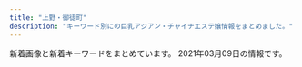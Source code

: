 ```yaml
---
title: "上野・御徒町"
description: "キーワード別にの巨乳アジアン・チャイナエステ嬢情報をまとめました。"
---
```


新着画像と新着キーワードをまとめています。
2021年03月09日の情報です。

<DmmAffiliateIns />
<KeywordTable
  shops={
    [
    {
        "url": "http://www.sh-riraku107.xyz/",
        "name": "AOI",
        "img_links": [
            "http://www.sh-riraku107.xyz/uploads/200915/1-20091515001J63.jpg",
            "http://www.sh-riraku107.xyz/uploads/201210/1-201210140639549.jpg",
            "http://www.sh-riraku107.xyz/uploads/201210/1-201210140I61V.jpg",
            "http://www.sh-riraku107.xyz/uploads/190726/1-1ZH61G224459.jpg",
            "http://www.sh-riraku107.xyz/uploads/190726/1-1ZH61G444a2.jpg",
            "http://www.sh-riraku107.xyz/uploads/190811/1-1ZQ1215612530.jpg",
            "http://www.sh-riraku107.xyz/uploads/191203/1-191203131R1257.jpg",
            "http://www.sh-riraku107.xyz/uploads/190726/1-1ZH61G359B9.jpg",
            "http://www.sh-riraku107.xyz/uploads/201210/1-201210140K4F7.jpg",
            "http://www.sh-riraku107.xyz/picture/head_2_4214_1545028158383139.jpg",
            "http://www.sh-riraku107.xyz/picture/head_1_4214_1545019611484252.jpg",
            "http://www.sh-riraku107.xyz/picture/head_3_4214_1545028158650128.jpg",
            "http://www.sh-riraku107.xyz/uploads/201210/1-201210140AV35.jpg",
            "http://www.sh-riraku107.xyz/uploads/191028/1-19102PQ142352.jpg",
            "http://www.sh-riraku107.xyz/uploads/201210/1-201210140H2S5.jpg",
            "http://www.sh-riraku107.xyz/uploads/190930/1-1Z9301H0432Z.jpg",
            "http://www.sh-riraku107.xyz/uploads/200915/1-20091515002JQ.jpg",
            "http://www.sh-riraku107.xyz/uploads/190726/1-1ZH61G3011R.jpg",
            "http://www.sh-riraku107.xyz/picture/link_1_4214_154523611765195.jpg"
        ],
        "keywords": {
            "D": 12,
            "85": 48,
            "C": 6,
            "86": 6
        },
        "station": "\u7530\u539f\u753a\u99c53\u756a\u51fa\u53e3"
    },
    {
        "keywords": {
            "C": 1
        },
        "img_links": [
            "http://spa-amore.info/uploads/rubyes/2017/02/img_info_05.png",
            "http://spa-amore.info/uploads/rubyes/2017/02/bnr_side_03.png",
            "http://spa-amore.info/uploads/rubyes/2017/02/subvisual_enquete.png",
            "http://spa-amore.info/uploads/rubyes/images/no-photo.jpg",
            "http://spa-amore.info/uploads/rubyes/2019/12/img_3761.jpg",
            "http://spa-amore.info/uploads/rubyes/2020/11/img_6654.jpg",
            "http://spa-amore.info/uploads/rubyes/2017/02/bnr_side_05.png",
            "http://spa-amore.info/uploads/rubyes/2017/02/subvisual_info.png",
            "http://spa-amore.info/uploads/rubyes/2017/02/btn_top_03.png",
            "http://spa-amore.info/uploads/rubyes/2020/01/img_5610-1919x2560.jpg",
            "http://spa-amore.info/uploads/rubyes/2017/02/treatment.png",
            "http://spa-amore.info/uploads/rubyes/2019/10/img_4995.jpg",
            "http://spa-amore.info/uploads/rubyes/2019/12/img_3765.jpg",
            "http://spa-amore.info/uploads/rubyes/2017/02/wifi.jpg",
            "http://spa-amore.info/uploads/rubyes/2020/11/img_6655.jpg",
            "http://spa-amore.info/uploads/rubyes/2018/06/img_6526de79a84e589afe69cac1.jpg",
            "http://spa-amore.info/\thttp:/spa-amore.info/uploads/rubyes/2019/03/ivent2.jpeg",
            "http://spa-amore.info/uploads/rubyes/2019/03/img_35011.jpg",
            "http://spa-amore.info/uploads/rubyes/2018/06/wechatimg111.jpeg",
            "http://spa-amore.info/uploads/rubyes/2020/03/lili.jpeg",
            "http://spa-amore.info/uploads/rubyes/2017/02/img_info_01.png",
            "http://spa-amore.info/uploads/rubyes/2018/06/tel.jpg",
            "http://spa-amore.info/uploads/rubyes/2017/02/btn_top_02.png",
            "http://spa-amore.info/uploads/rubyes/2017/02/subvisual_reserve.png",
            "http://spa-amore.info/uploads/rubyes/images/p01.png",
            "http://spa-amore.info/uploads/rubyes/2019/07/img_4390.jpg",
            "http://spa-amore.info/uploads/rubyes/2018/12/ad_7z8_720.png",
            "http://spa-amore.info/uploads/rubyes/2019/10/img_4997.jpg",
            "http://spa-amore.info/uploads/rubyes/2017/02/subvisual_qa.png",
            "http://spa-amore.info/uploads/rubyes/2019/04/img_3767.jpg",
            "http://spa-amore.info/uploads/rubyes/2020/05/img_4838.jpg",
            "http://spa-amore.info/uploads/rubyes/2017/02/bnr_side_credit.png",
            "http://spa-amore.info/uploads/rubyes/2017/02/img_info_03.png",
            "http://spa-amore.info/uploads/rubyes/2019/04/img_3768.jpg",
            "http://spa-amore.info/uploads/rubyes/2020/12/img_6829.jpg",
            "http://spa-amore.info/uploads/rubyes/2018/06/img_6517de79a84e589afe69cac1.jpg",
            "http://spa-amore.info/uploads/rubyes/2017/02/subvisual_magazine.png",
            "http://spa-amore.info/uploads/rubyes/2017/02/subvisual_contact.png",
            "http://spa-amore.info/uploads/rubyes/2018/11/img_2998.png",
            "http://spa-amore.info/uploads/rubyes/2017/02/img_info_06.png",
            "http://spa-amore.info/uploads/rubyes/2017/03/img_bnr_concept.png",
            "http://spa-amore.info/uploads/rubyes/2017/02/subvisual_link.png",
            "http://spa-amore.info/uploads/rubyes/2019/12/img_3766.jpg",
            "http://spa-amore.info/uploads/rubyes/2017/02/img_info_04.png",
            "http://spa-amore.info/uploads/rubyes/2018/06/img_6509de79a84e589afe69cac1.jpg",
            "http://spa-amore.info/uploads/rubyes/2019/12/img_3763.jpg",
            "http://spa-amore.info/uploads/rubyes/2017/02/subvisual_link-1000x144.png",
            "http://spa-amore.info/uploads/rubyes/2018/06/bnr_side_041.png",
            "http://spa-amore.info/uploads/rubyes/2017/02/bnr_side_02.png",
            "http://spa-amore.info/uploads/rubyes/images/subvisual_staff.png",
            "http://spa-amore.info/uploads/rubyes/2019/03/img_35012.jpg",
            "http://spa-amore.info/uploads/rubyes/2017/02/icon_flower.png",
            "http://spa-amore.info/uploads/rubyes/2018/06/img_6484de79a84e589afe69cac1.jpg",
            "http://spa-amore.info/uploads/rubyes/2019/10/img_5017.jpg",
            "http://spa-amore.info/uploads/rubyes/2018/12/ad-7z8-s.png",
            "http://spa-amore.info/uploads/rubyes/2017/02/img_info_02.png",
            "http://spa-amore.info/uploads/rubyes/images/icon_flower.png",
            "http://spa-amore.info/uploads/rubyes/2017/02/bnr_side_01.png",
            "http://spa-amore.info/uploads/rubyes/2017/02/btn_top_01.png"
        ],
        "url": "http://spa-amore.info/",
        "name": "\u30b9\u30d1 \u30a2\u30e2\u30fc\u30ec",
        "station": "JR\u5fa1\u5f92\u753a\u99c5\u5317\u53e3"
    },
    {
        "station": "JR\u4e0a\u91ce\u99c5\u6d45\u8349\u53e3",
        "url": "http://ueno-miyabi.work/",
        "img_links": [
            "http://ueno-miyabi.work/sp/staff/nana.jpg",
            "http://ueno-miyabi.work/sp/images/5.png",
            "http://ueno-miyabi.work/sp/images/sys.png",
            "http://ueno-miyabi.work/images/interior_t.jpg",
            "http://ueno-miyabi.work/sp/staff/haru.jpg",
            "http://ueno-miyabi.work/images/2.jpg",
            "http://ueno-miyabi.work/images/newsb.png",
            "http://ueno-miyabi.work/img/jun1.jpg",
            "http://ueno-miyabi.work/sp/img/haru2.jpg",
            "http://ueno-miyabi.work/images/ta.jpg",
            "http://ueno-miyabi.work/sp/images/staff_t.jpg",
            "http://ueno-miyabi.work/images/tg_t.jpg",
            "http://ueno-miyabi.work/sp/images/ac1.jpg",
            "http://ueno-miyabi.work/images/news_t.jpg",
            "http://ueno-miyabi.work/sp/images/news.jpg",
            "http://ueno-miyabi.work/sp/images/3.png",
            "http://ueno-miyabi.work/staff/jun.jpg",
            "http://ueno-miyabi.work/staff/ai.jpg",
            "http://ueno-miyabi.work/sp/images/tel.jpg",
            "http://ueno-miyabi.work/sp/staff/ai.jpg",
            "http://ueno-miyabi.work/sp/staff/jun.jpg",
            "http://ueno-miyabi.work/sp/img/nana1.jpg",
            "http://ueno-miyabi.work/img/yuyu1.jpg",
            "http://ueno-miyabi.work/images/concept.png",
            "http://ueno-miyabi.work/img/ai1.jpg",
            "http://ueno-miyabi.work/images/sys.png",
            "http://ueno-miyabi.work/sp/images/ta.jpg",
            "http://ueno-miyabi.work/sp/img/jun2.jpg",
            "http://ueno-miyabi.work/sp/images/rec2.jpg",
            "http://ueno-miyabi.work/images/b2.jpg",
            "http://ueno-miyabi.work/sp/images/head.jpg",
            "http://ueno-miyabi.work/sp/img/haru1.jpg",
            "http://ueno-miyabi.work/images/b1.jpg",
            "http://ueno-miyabi.work/images/5.jpg",
            "http://ueno-miyabi.work/sp/images/interior_t.jpg",
            "http://ueno-miyabi.work/sp/images/2.png",
            "http://ueno-miyabi.work/img/nana1.jpg",
            "http://ueno-miyabi.work/sp/staff/yuyu.jpg",
            "http://ueno-miyabi.work/images/rec1.png",
            "http://ueno-miyabi.work/staff/yuyu.jpg",
            "http://ueno-miyabi.work/sp/img/yuyu2.jpg",
            "http://ueno-miyabi.work/sp/images/int1.jpg",
            "http://ueno-miyabi.work/images/int2.jpg",
            "http://ueno-miyabi.work/images/tr.jpg",
            "http://ueno-miyabi.work/images/head.jpg",
            "http://ueno-miyabi.work/images/rec2.jpg",
            "http://ueno-miyabi.work/sp/images/rec1.png",
            "http://ueno-miyabi.work/sp/images/int2.jpg",
            "http://ueno-miyabi.work/images/staff_t.jpg",
            "http://ueno-miyabi.work/sp/img/jun1.jpg",
            "http://ueno-miyabi.work/staff/haru.jpg",
            "http://ueno-miyabi.work/images/4.jpg",
            "http://ueno-miyabi.work/img/jun2.jpg",
            "http://ueno-miyabi.work/sp/menu/staff.jpg",
            "http://ueno-miyabi.work/img/haru1.jpg",
            "http://ueno-miyabi.work/images/int1.jpg",
            "http://ueno-miyabi.work/images/1.jpg",
            "http://ueno-miyabi.work/images/rem.jpg",
            "http://ueno-miyabi.work/sp/img/yuyu1.jpg",
            "http://ueno-miyabi.work/img/haru2.jpg",
            "http://ueno-miyabi.work/sp/images/4.png",
            "http://ueno-miyabi.work/sp/images/newsb.png",
            "http://ueno-miyabi.work/sp/images/footer.jpg",
            "http://ueno-miyabi.work/sp/images/ts.jpg",
            "http://ueno-miyabi.work/sp/menu/top.jpg",
            "http://ueno-miyabi.work/staff/nana.jpg",
            "http://ueno-miyabi.work/img/yuyu2.jpg",
            "http://ueno-miyabi.work/images/sm.jpg",
            "http://ueno-miyabi.work/sp/img/ai1.jpg",
            "http://ueno-miyabi.work/sp/images/topgirl.jpg",
            "http://ueno-miyabi.work/sp/images/1.png",
            "http://ueno-miyabi.work/images/3.jpg"
        ],
        "keywords": {},
        "name": "\u6975\u4e0a\u30e1\u30f3\u30ba\u30a8\u30b9\u30c6-\u96c5-"
    },
    {
        "url": "http://estelaspa.com/",
        "station": "JR\u5fa1\u5f92\u753a\u99c5\u5317\u53e3",
        "name": "Estela SPA\uff5e\u30a8\u30b9\u30c6\u30e9\u30b9\u30d1",
        "keywords": {
            "C": 7
        },
        "img_links": [
            "http://estelaspa.com/img/system/etc.jpg",
            "http://estelaspa.com/img/photo_button.png",
            "http://estelaspa.com/img/system/card.jpg",
            "http://estelaspa.com/img/system/4.jpg",
            "http://estelaspa.com/img/room/1.png",
            "http://img.es-navi.com/img/link/banners/s/000002.png",
            "http://estelaspa.com/img/google_button.png",
            "http://estelaspa.com/img/access/key.jpg",
            "http://estelaspa.com/img/rmenu/staff_off.png",
            "http://estelaspa.com/uploaded/girlinfo/12/G1_12_2.jpg",
            "http://estelaspa.com/uploaded/girlinfo/16/G2_16_3.jpg",
            "http://estelaspa.com/uploaded/news/201201035405.jpg",
            "http://estelaspa.com/img/corona.png",
            "http://estelaspa.com/img/rmenu/call_off.png",
            "http://estelaspa.com/img/system/3.jpg",
            "http://estelaspa.com/uploaded/girlinfo/13/G1_13_2.jpg",
            "http://estelaspa.com/img/system/2.jpg",
            "http://estelaspa.com/img/fmenu/call_off.png",
            "http://estelaspa.com/uploaded/girlinfo/9/G2_9_3.jpg",
            "http://estelaspa.com/uploaded/girlinfo/14/G1_14_2.jpg",
            "http://estelaspa.com/img/rmenu/top_off.png"
        ]
    },
    {
        "name": "\u30a8\u30f3\u30b8\u30a7\u30eb",
        "keywords": {
            "80": 1,
            "82": 1,
            "85": 1,
            "96": 1
        },
        "station": "JR\u5fa1\u5f92\u753a\u99c5\u5357\u53e3",
        "url": "http://miel.site",
        "img_links": [
            "http://miel.site/_src/29005339/img20170112114741767461.png",
            "http://miel.site/_src/46102613/e3d9317697b9310640e097934adfc99.jpg",
            "http://miel.site/_src/29005262/img20191121221515045946.png",
            "http://miel.site/_src/29005355/wechatimg47.jpg",
            "http://miel.site/_src/36873111/_igp4288.jpg",
            "http://miel.site/_src/29310698/_dsf6119.jpg",
            "http://miel.site/_src/29005260/news.png",
            "http://miel.site/_src/29005244/tel.png",
            "http://miel.site/_src/29510474/_dsf6125.jpg",
            "http://miel.site/_src/38481445/wechatimg177.jpg",
            "http://miel.site/_src/40140461/cam2.png",
            "http://miel.site/_src/32851154/10.pic.jpg",
            "http://miel.site/_src/34912876/afb69b6314ccce2e8e5cad415547196_20191220104044273.jpg",
            "http://miel.site/_src/29005361/wechatimg47.jpg",
            "http://miel.site/_src/29005344/_dsf6125.jpg",
            "http://miel.site/_src/33382135/smartselect_20190619-130437_wechat.jpg",
            "http://miel.site/_src/29339021/_msk7930.jpg",
            "http://miel.site/_src/29005371/smartselect_20190619-130437_wechat.jpg",
            "http://miel.site/_src/29339297/img20190123185245900589.png",
            "http://miel.site/_src/29227656/_dsf6136.jpg",
            "http://miel.site/_src/29005343/_dsf6130.jpg",
            "http://miel.site/_src/29005265/mobile.png",
            "http://miel.site/_src/29005243/tel.png",
            "http://miel.site/_src/29005377/smartselect_20190619-130437_wechat.jpg",
            "http://miel.site/_src/29310699/_dsf6130.jpg",
            "http://miel.site/_src/29005342/cam2.png",
            "http://miel.site/_src/36891852/0bb834c5e1d56a0e10627c891433859.jpg",
            "http://miel.site/_src/29311236/_dsf6136.jpg",
            "http://miel.site/_src/29311234/_dsf6133.jpg",
            "http://miel.site/_src/36895484/52ab8d55af50aceb629a82f4d4e7387.jpg",
            "http://miel.site/_src/32618650/wechatimg47.jpg",
            "http://miel.site/_src/29311235/_dsf6135.jpg",
            "http://miel.site/_src/38472503/wechatimg213.jpg",
            "http://miel.site/_src/29312035/wechatimg43.jpg",
            "http://miel.site/_src/46102608/fbe435955084a9c8c2e02b3bb62d2ef.jpg",
            "http://miel.site/_src/36895479/0bb834c5e1d56a0e10627c891433859.jpg",
            "http://miel.site/_src/29312033/wechatimg44.jpg",
            "http://miel.site/_src/29005247/index_09.png",
            "http://miel.site/_src/29005319/sign.png",
            "http://miel.site/_src/46102607/fbe435955084a9c8c2e02b3bb62d2ef.jpg",
            "http://miel.site/_src/29005360/wechatimg47.jpg",
            "http://miel.site/_src/29005337/_dsf6119.jpg",
            "http://miel.site/_src/36895485/52ab8d55af50aceb629a82f4d4e7387.jpg",
            "http://miel.site/_src/29005376/smartselect_20190619-130437_wechat.jpg",
            "http://miel.site/_src/46102614/wechatimg176_20200107153650427.jpg",
            "http://miel.site/_src/34912875/afb69b6314ccce2e8e5cad415547196_20191220104044273.jpg",
            "http://miel.site/_src/34912881/afb69b6314ccce2e8e5cad415547196_20191220104044273.jpg",
            "http://miel.site/_src/38481438/wechatimg213.jpg"
        ]
    },
    {
        "keywords": {
            "90": 1,
            "85": 1,
            "99": 1,
            "98": 1
        },
        "url": "https://20oasis.com/",
        "img_links": [
            "https://20oasis.com/images/os21-5.jpg",
            "https://20oasis.com/images/a0.jpg",
            "https://20oasis.com/images/os21-6.jpg",
            "https://20oasis.com/images/1.jpg",
            "https://20oasis.com/images/index_07.png",
            "https://20oasis.com/images/4.jpg",
            "https://20oasis.com/images/index_03.png",
            "https://20oasis.com/images/index_05.png",
            "https://20oasis.com/images/index_02.png",
            "https://20oasis.com/images/os21-8.jpg",
            "https://20oasis.com/images/index_06.png",
            "https://20oasis.com/images/index_08.png",
            "https://20oasis.com/images/eso21-3.jpg",
            "https://20oasis.com/images/14.jpg",
            "https://20oasis.com/images/index_20.jpg",
            "https://20oasis.com/images/os21-7.jpg",
            "https://20oasis.com/images/index_09.png"
        ],
        "station": "JR\u4e0a\u91ce\u99c5\u5165\u8c37\u53e3",
        "name": "\u30aa\u30a2\u30b7\u30b9"
    },
    {
        "name": "\u862d\u82b1 \u30e9\u30f3\u30ab",
        "keywords": {
            "D": 1,
            "86": 2,
            "88": 2,
            "85": 1
        },
        "station": "\u7530\u539f\u753a\u99c51\u756a\u51fa\u53e3",
        "url": "http://verybeauty.info/",
        "img_links": [
            "http://verybeauty.info/js/sliderLine/slide_prev.png",
            "http://verybeauty.info/staffPhoto/s20201016143712.jpg",
            "http://verybeauty.info/images/store/01.jpg",
            "http://verybeauty.info/images/store/06.jpg",
            "http://verybeauty.info/images/mobile.jpg",
            "http://verybeauty.info/staffPhoto/s20200118192201.jpg",
            "http://verybeauty.info/staffPhoto/b20190404215411.jpg",
            "http://verybeauty.info/images/store/02.jpg",
            "http://verybeauty.info/images/returnBtn.png",
            "http://verybeauty.info/staffPhoto/s20170527134756.jpg",
            "http://verybeauty.info/staffPhoto/s20170527134149.jpg",
            "http://verybeauty.info/staffPhoto/s20200531164502.jpg",
            "http://verybeauty.info/staffPhoto/s20201016143638.jpg",
            "http://verybeauty.info/staffPhoto/s20190405101938.jpg",
            "http://verybeauty.info/staffPhoto/s20191018113136.jpg",
            "http://verybeauty.info/staffPhoto/s20190404215411.jpg",
            "http://verybeauty.info/staffPhoto/b20170527134756.jpg",
            "http://verybeauty.info/images/store/05.jpg",
            "http://verybeauty.info/staffPhoto/b20170527134149.jpg",
            "http://verybeauty.info/staffPhoto/b20191018113136.jpg",
            "http://verybeauty.info/js/sliderLine/slide_next.png",
            "http://verybeauty.info/staffPhoto/b20201016143638.jpg",
            "http://verybeauty.info/staffPhoto/s20200531164041.jpg",
            "http://verybeauty.info/staffPhoto/b20200531164041.jpg"
        ]
    },
    {
        "name": "CHLOE",
        "keywords": {},
        "station": "JR\u5fa1\u5f92\u753a\u99c5\u5357\u53e3",
        "url": "http://chloe.est-u.com/",
        "img_links": [
            "http://chloe.est-u.com/images/index_01.jpg",
            "http://chloe.est-u.com/images/3.jpg",
            "http://chloe.est-u.com/images/cc.jpg",
            "http://chloe.est-u.com/images/a1.jpg",
            "http://chloe.est-u.com/images/a2.jpg",
            "http://chloe.est-u.com/images/index_07.jpg",
            "http://chloe.est-u.com/images/index_14.jpg",
            "http://chloe.est-u.com/images/index_03.jpg",
            "http://chloe.est-u.com/images/s1.jpg",
            "http://chloe.est-u.com/images/index_02.jpg",
            "http://chloe.est-u.com/images/a3.jpg",
            "http://chloe.est-u.com/images/2.jpg"
        ]
    },
    {
        "img_links": [
            "http://www.rosa-es.info/staff/yumi1.jpg",
            "http://www.rosa-es.info/img/pic/int3.jpg",
            "http://www.rosa-es.info/staff/nana2.jpg",
            "http://www.rosa-es.info/img/pic/int4.jpg",
            "http://www.rosa-es.info/staff/rara2.jpg",
            "http://www.rosa-es.info/staff/yuki2.jpg",
            "http://www.rosa-es.info/staff/rara.jpg",
            "http://www.rosa-es.info/staff/yuri.jpg",
            "http://www.rosa-es.info/staff/koko1.jpg",
            "http://www.rosa-es.info/staff/rara1.jpg",
            "http://www.rosa-es.info/staff/nana1.jpg",
            "http://www.rosa-es.info/staff/yuri1.jpg",
            "http://www.rosa-es.info/img/pic/int2.jpg",
            "http://www.rosa-es.info/img/pic/slide_2.jpg",
            "http://www.rosa-es.info/staff/koko.jpg",
            "http://www.rosa-es.info/staff/yuri2.jpg",
            "http://www.rosa-es.info/staff/nana.jpg",
            "http://www.rosa-es.info/img/pic/slide_1.jpg",
            "http://www.rosa-es.info/staff/yumi.jpg",
            "http://www.rosa-es.info/staff/yumi2.jpg",
            "http://www.rosa-es.info/img/pic/int1.jpg",
            "http://www.rosa-es.info/staff/yuki1.jpg",
            "http://www.rosa-es.info/staff/koko2.jpg",
            "http://www.rosa-es.info/img/loader.png",
            "http://www.rosa-es.info/staff/yuki.jpg"
        ],
        "url": "http://www.rosa-es.info/",
        "keywords": {
            "85": 1,
            "E": 6,
            "88": 1,
            "87": 1,
            "86": 2,
            "C": 2,
            "89": 1,
            "D": 4
        },
        "station": "JR\u4e0a\u91ce\u99c5\u6d45\u8349\u53e3",
        "name": "\u6708\u591c"
    },
    {
        "img_links": [
            "https://cc-tokyo.xyz/images/mobile.jpg",
            "https://cc-tokyo.xyz/banner/88x31.jpg",
            "https://cc-tokyo.xyz/images/coverGirlText.png",
            "https://cc-tokyo.xyz/banner/468x60.jpg",
            "http://www.a-side.com/ad/koko/include/banner/koko_200x40.png",
            "https://cc-tokyo.xyz/therapist/yuri1.jpg",
            "https://cc-tokyo.xyz/images/barProfile.jpg",
            "https://cc-tokyo.xyz/therapist/mari1.jpg",
            "https://cc-tokyo.xyz/images/movie.jpg",
            "https://cc-tokyo.xyz/therapist/minami1.jpg",
            "https://cc-tokyo.xyz/therapist/momoka1.jpg",
            "https://cc-tokyo.xyz/therapist/saya1.jpg",
            "https://cc-tokyo.xyz/therapist/emi1.jpg",
            "https://cc-tokyo.xyz/images/barSystem.jpg",
            "https://cc-tokyo.xyz/therapist/comingSoon.jpg",
            "https://cc-tokyo.xyz/images/magazine.jpg",
            "https://cc-tokyo.xyz/images/barLink.jpg",
            "https://cc-tokyo.xyz/therapist/mai1.jpg",
            "https://cc-tokyo.xyz/therapist/yanyan1.jpg",
            "https://cc-tokyo.xyz/therapist/yui1.jpg",
            "https://cc-tokyo.xyz/images/concept.jpg",
            "https://cc-tokyo.xyz/images/indexMap.jpg",
            "https://cc-tokyo.xyz/images/barInfo.jpg",
            "https://cc-tokyo.xyz/therapist/moe1.jpg",
            "https://cc-tokyo.xyz/images/barTherapist.jpg",
            "https://cc-tokyo.xyz/therapist/yuyu1.jpg",
            "https://cc-tokyo.xyz/room/1.jpg",
            "https://cc-tokyo.xyz/images/barAccess.jpg",
            "https://cc-tokyo.xyz/therapist/hinako1.jpg"
        ],
        "name": "CoCo-Arashi",
        "url": "https://cc-tokyo.xyz/",
        "keywords": {
            "85": 23,
            "86": 13,
            "87": 6,
            "83": 3,
            "84": 3
        },
        "station": "\u4e0a\u91ce\u99c5\u5e83\u5c0f\u8def\u53e3"
    },
    {
        "station": "JR\u5fa1\u5f92\u753a\u99c5\u5317\u53e3",
        "url": "http://www.itoshii.tokyo/",
        "keywords": {},
        "name": "\u30d5\u30a1\u30f3\u30bf\u30b8\u30fc",
        "img_links": []
    },
    {
        "img_links": [
            "http://www.yumenokoi.masg.info/images/m2.jpg",
            "http://www.yumenokoi.masg.info/files/024.jpg",
            "http://www.yumenokoi.masg.info/photo_news/upimg/351066018f0c247b28_0.jpg",
            "http://www.yumenokoi.masg.info/images/rsubt1.png",
            "http://www.yumenokoi.masg.info/files/002.jpg",
            "http://www.yumenokoi.masg.info/images/slider-img002.jpg",
            "http://www.yumenokoi.masg.info/files/016.jpg",
            "http://www.yumenokoi.masg.info/files/017.jpg",
            "http://www.yumenokoi.masg.info/images/m1.jpg",
            "http://www.yumenokoi.masg.info/images/slider-img001.jpg",
            "http://www.yumenokoi.masg.info/files/023-02.jpg",
            "http://www.yumenokoi.masg.info/images/rsubt5.png",
            "http://www.yumenokoi.masg.info/images/rsubt4.png",
            "http://www.yumenokoi.masg.info/images/m4.jpg",
            "http://www.yumenokoi.masg.info/images/tel2.png",
            "http://www.yumenokoi.masg.info/files/009-02.jpg",
            "http://www.yumenokoi.masg.info/files/011-02.jpg",
            "http://www.yumenokoi.masg.info/images/rsubt2.png",
            "http://www.yumenokoi.masg.info/files/017-02.jpg",
            "http://www.yumenokoi.masg.info/files/016-02.jpg",
            "http://www.yumenokoi.masg.info/files/023.jpg",
            "http://www.yumenokoi.masg.info/files/013-02.jpg",
            "http://www.yumenokoi.masg.info/files/010-02.jpg",
            "http://www.yumenokoi.masg.info/images/service/s05.jpg",
            "http://www.yumenokoi.masg.info/images/rsubt7.png",
            "http://www.yumenokoi.masg.info/files/002-02.jpg",
            "http://www.yumenokoi.masg.info/images/m6.jpg",
            "http://www.yumenokoi.masg.info/files/009.jpg",
            "http://www.yumenokoi.masg.info/images/rsubt3.png",
            "http://www.yumenokoi.masg.info/files/025-02.jpg",
            "http://www.yumenokoi.masg.info/files/010.jpg",
            "http://www.yumenokoi.masg.info/files/024-02.jpg",
            "http://www.yumenokoi.masg.info/files/008.jpg",
            "http://www.yumenokoi.masg.info/images/m3.jpg",
            "http://www.yumenokoi.masg.info/files/018-02.jpg",
            "http://www.yumenokoi.masg.info/images/service/s01.jpg",
            "http://www.yumenokoi.masg.info/images/service/s03.jpg",
            "http://www.yumenokoi.masg.info/images/service/s02.jpg",
            "http://www.yumenokoi.masg.info/photo_news/upimg/62718604587c46ab8f_0.jpg",
            "http://www.yumenokoi.masg.info/files/006.jpg",
            "http://www.yumenokoi.masg.info/files/018.jpg",
            "http://www.yumenokoi.masg.info/images/service/s06.jpg",
            "http://www.yumenokoi.masg.info/files/015.jpg",
            "http://www.yumenokoi.masg.info/images/b-online.png",
            "http://www.yumenokoi.masg.info/files/008-02.jpg",
            "http://www.yumenokoi.masg.info/images/b-tel.png",
            "http://www.yumenokoi.masg.info/files/021.jpg",
            "http://www.yumenokoi.masg.info/files/021-02.jpg",
            "http://www.yumenokoi.masg.info/files/013.jpg",
            "http://www.yumenokoi.masg.info/files/015-02.jpg",
            "http://www.yumenokoi.masg.info/images/rsubt6.png",
            "http://www.yumenokoi.masg.info/files/011.jpg",
            "http://www.yumenokoi.masg.info/files/025.jpg",
            "http://www.yumenokoi.masg.info/images/service/s04.jpg",
            "http://www.yumenokoi.masg.info/files/006-02.jpg"
        ],
        "name": "\u5922\u306e\u604b",
        "url": "http://www.yumenokoi.masg.info/",
        "keywords": {
            "86": 35,
            "C": 7,
            "87": 39,
            "G": 20,
            "88": 26,
            "F": 6,
            "D": 67
        },
        "station": "JR\u5fa1\u5f92\u753a\u99c5\u5317\u53e3"
    },
    {
        "img_links": [],
        "name": "\u7652\u3057\u5c4b",
        "keywords": {},
        "url": "https://u-este.com/",
        "station": "JR\u5fa1\u5f92\u753a\u99c5\u5317\u53e3"
    },
    {
        "img_links": [
            "http://th20.com/turu/images/mobile.jpg"
        ],
        "keywords": {
            "C": 7
        },
        "station": "\u6d45\u8349\u99c52\u756a\u51fa\u53e3",
        "name": "\u9db4",
        "url": "http://th20.com/turu/"
    },
    {
        "keywords": {},
        "img_links": [],
        "name": "\u30b9\u30de\u30a4\u30eb",
        "station": "JR\u5fa1\u5f92\u753a\u99c5\u5357\u53e3",
        "url": "http://smile.ests.jp/"
    },
    {
        "station": "JR\u5fa1\u5f92\u753a\u99c5\u5357\u53e3",
        "name": "\u5b89\u5fc3\u5802",
        "url": "http://es-en.info/",
        "keywords": {
            "90": 1,
            "86": 2,
            "87": 1,
            "F": 1,
            "85": 1,
            "88": 2
        },
        "img_links": [
            "http://es-en.info/sp/images/news.jpg",
            "http://es-en.info/img/nana.jpg",
            "http://es-en.info/images/8.jpg",
            "http://es-en.info/sp/img/natumi1.jpg",
            "http://es-en.info/sp/images/time.png",
            "http://es-en.info/img/yuyu1.jpg",
            "http://es-en.info/img/natumi1.jpg",
            "http://es-en.info/sp/images/staff_t.png",
            "http://es-en.info/sp/images/rec1.png",
            "http://es-en.info/images/sm.jpg",
            "http://es-en.info/images/7.jpg",
            "http://es-en.info/sp/images/interior_t.png",
            "http://es-en.info/sp/images/sisu_t.jpg",
            "http://es-en.info/img/tiaki1.jpg",
            "http://es-en.info/img/eri1.jpg",
            "http://es-en.info/sp/images/footer.jpg",
            "http://es-en.info/images/interior_t.jpg",
            "http://es-en.info/sp/images/int3.jpg",
            "http://es-en.info/sp/staff/tiaki.jpg",
            "http://es-en.info/images/interior.png",
            "http://es-en.info/images/2.jpg",
            "http://es-en.info/sp/images/newsb.png",
            "http://es-en.info/sp/staff/emi.jpg",
            "http://es-en.info/sp/images/head.jpg",
            "http://es-en.info/img/riri.jpg",
            "http://es-en.info/img/yuki.jpg",
            "http://es-en.info/sp/img/ai1.jpg",
            "http://es-en.info/images/rem.jpg",
            "http://es-en.info/img/eri.jpg",
            "http://es-en.info/sp/images/int1.png",
            "http://es-en.info/sp/staff/eri.jpg",
            "http://es-en.info/sp/staff/yuyu.jpg",
            "http://es-en.info/sp/images/sisu.png",
            "http://es-en.info/sp/images/int2.jpg",
            "http://es-en.info/sp/img/yuki1.jpg",
            "http://es-en.info/sp/menu/interior.jpg",
            "http://es-en.info/images/3.jpg",
            "http://es-en.info/sp/staff/riri.jpg",
            "http://es-en.info/img/yuki1.jpg",
            "http://es-en.info/images/4.jpg",
            "http://es-en.info/images/sys1.png",
            "http://es-en.info/img/yuyu.jpg",
            "http://es-en.info/sp/img/riri1.jpg",
            "http://es-en.info/images/1.jpg",
            "http://es-en.info/img/natumi.jpg",
            "http://es-en.info/img/nana1.jpg",
            "http://es-en.info/sp/menu/staff.jpg",
            "http://es-en.info/img/emi.jpg",
            "http://es-en.info/sp/images/rec2.png",
            "http://es-en.info/images/5.jpg",
            "http://es-en.info/images/mobile.jpg",
            "http://es-en.info/img/ai.jpg",
            "http://es-en.info/sp/images/tel.jpg",
            "http://es-en.info/sp/images/sys4.png",
            "http://es-en.info/sp/images/ac1.jpg",
            "http://es-en.info/sp/img/yuyu1.jpg",
            "http://es-en.info/img/riri1.jpg",
            "http://es-en.info/sp/img/emi1.jpg",
            "http://es-en.info/sp/staff/nana.jpg",
            "http://es-en.info/sp/images/pc.jpg",
            "http://es-en.info/images/10.jpg",
            "http://es-en.info/sp/images/top.jpg",
            "http://es-en.info/sp/images/sys1.jpg",
            "http://es-en.info/images/head.jpg",
            "http://es-en.info/img/emi1.jpg",
            "http://es-en.info/img/tiaki.jpg",
            "http://es-en.info/sp/images/int1.jpg",
            "http://es-en.info/sp/img/nana1.jpg",
            "http://es-en.info/sp/staff/ai.jpg",
            "http://es-en.info/img/ai1.jpg",
            "http://es-en.info/sp/img/eri1.jpg",
            "http://es-en.info/sp/images/sys3.jpg",
            "http://es-en.info/sp/menu/top.jpg",
            "http://es-en.info/sp/img/tiaki1.jpg",
            "http://es-en.info/sp/images/rec3.png",
            "http://es-en.info/images/9.jpg",
            "http://es-en.info/sp/images/sys2.jpg",
            "http://es-en.info/sp/images/topgirl.jpg",
            "http://es-en.info/images/news.jpg",
            "http://es-en.info/images/staff_t.jpg",
            "http://es-en.info/sp/staff/yuki.jpg",
            "http://es-en.info/sp/staff/natumi.jpg",
            "http://es-en.info/images/info.png"
        ]
    },
    {
        "url": "https://www.ueno-assistant.com/",
        "img_links": [
            "http://www.ueno-assistant.com/images/index_02.png",
            "https://www.ueno-assistant.com/images/index_05.png",
            "https://www.ueno-assistant.com/images/index_08.png",
            "https://www.ueno-assistant.com/images/es21-1.jpg",
            "http://www.ueno-assistant.com/images/opbs21-4t.jpg",
            "http://www.ueno-assistant.com/images/index_19.jpg",
            "http://www.ueno-assistant.com/images/index_06.png",
            "https://www.ueno-assistant.com/images/index_09.png",
            "https://www.ueno-assistant.com/images/opbs21-4.jpg",
            "http://www.ueno-assistant.com/images/index_08.png",
            "https://www.ueno-assistant.com/images/1.jpg",
            "http://www.ueno-assistant.com/images/index_20.jpg",
            "https://www.ueno-assistant.com/images/index_07.png",
            "http://www.ueno-assistant.com/images/index_03.png",
            "https://www.ueno-assistant.com/images/index_02.png",
            "https://www.ueno-assistant.com/images/4.jpg",
            "http://www.ueno-assistant.com/images/index_09.png",
            "https://www.ueno-assistant.com/images/index_06.png",
            "http://www.ueno-assistant.com/images/opbs20-9.jpg",
            "http://www.ueno-assistant.com/images/index_18.jpg",
            "http://www.ueno-assistant.com/images/opbs20-17.jpg",
            "https://www.ueno-assistant.com/images/index_18.jpg",
            "https://www.ueno-assistant.com/images/index_20.jpg",
            "https://www.ueno-assistant.com/images/opbs20-9.jpg",
            "http://www.ueno-assistant.com/images/a0.jpg",
            "http://www.ueno-assistant.com/images/4.jpg",
            "https://www.ueno-assistant.com/images/index_19.jpg",
            "https://www.ueno-assistant.com/images/opbs21-4t.jpg",
            "https://www.ueno-assistant.com/images/opbs20-17.jpg",
            "https://www.ueno-assistant.com/images/a0.jpg",
            "http://www.ueno-assistant.com/images/opbs21-4.jpg",
            "http://www.ueno-assistant.com/images/index_05.png",
            "http://www.ueno-assistant.com/images/index_07.png",
            "http://www.ueno-assistant.com/images/1.jpg",
            "https://www.ueno-assistant.com/images/index_03.png",
            "http://www.ueno-assistant.com/images/es21-1.jpg"
        ],
        "station": "JR\u4e0a\u91ce\u99c5\u6d45\u8349\u53e3",
        "name": "\u5973\u624b",
        "keywords": {
            "86": 2,
            "90": 2,
            "85": 2
        }
    },
    {
        "name": "\u5a9a\u59eb\uff5e\u30d3\u30ad\uff5e",
        "url": "http://biki-massage.work/",
        "keywords": {
            "E": 1,
            "D": 3,
            "86": 7,
            "88": 2,
            "83": 1,
            "87": 2,
            "C": 16
        },
        "station": "JR\u5fa1\u5f92\u753a\u99c5\u5317\u53e3",
        "img_links": [
            "http://biki-massage.work/sp/img/p2.jpg",
            "http://biki-massage.work/img/st1.jpg",
            "http://biki-massage.work/img/st4.jpg",
            "http://biki-massage.work/img/nos.jpg",
            "http://biki-massage.work/sp/img/sys.jpg",
            "http://biki-massage.work/img/s4.jpg",
            "http://biki-massage.work/img/s6.jpg",
            "http://biki-massage.work/sp/img/tit.jpg",
            "http://biki-massage.work/img/botton.jpg",
            "http://biki-massage.work/img/fla2.jpg",
            "http://biki-massage.work/sp/img/pic.jpg",
            "http://biki-massage.work/img/sta1.jpg",
            "http://biki-massage.work/img/sta4.jpg",
            "http://biki-massage.work/sp/img/s3.jpg",
            "http://biki-massage.work/sp/img/cam.jpg",
            "http://biki-massage.work/sp/img/t-s.jpg",
            "http://biki-massage.work/img/s5.jpg",
            "http://biki-massage.work/sp/img/p6.jpg",
            "http://biki-massage.work/sp/img/t-a.jpg",
            "http://biki-massage.work/img/st5.jpg",
            "http://biki-massage.work/sp/img/s5.jpg",
            "http://biki-massage.work/sp/img/s2.jpg",
            "http://biki-massage.work/img/s1.jpg",
            "http://biki-massage.work/sp/img/info.jpg",
            "http://biki-massage.work/sp/img/pc.jpg",
            "http://biki-massage.work/img/campian.jpg",
            "http://biki-massage.work/sp/img/add.jpg",
            "http://biki-massage.work/img/st3.jpg",
            "http://biki-massage.work/img/fla3.jpg",
            "http://biki-massage.work/img/s3.jpg",
            "http://biki-massage.work/sp/img/tel.jpg",
            "http://biki-massage.work/img/head.jpg",
            "http://biki-massage.work/img/st6.jpg",
            "http://biki-massage.work/img/sta6.jpg",
            "http://biki-massage.work/img/fla1.jpg",
            "http://biki-massage.work/img/mo.png",
            "http://biki-massage.work/img/s2.jpg",
            "http://biki-massage.work/sp/img/botton.jpg",
            "http://biki-massage.work/sp/img/time.jpg",
            "http://biki-massage.work/img/sta2.jpg",
            "http://biki-massage.work/sp/img/t-t.jpg",
            "http://biki-massage.work/sp/img/s6.jpg",
            "http://biki-massage.work/sp/img/s4.jpg",
            "http://biki-massage.work/sp/img/p3.jpg",
            "http://biki-massage.work/sp/img/s1.jpg",
            "http://biki-massage.work/img/sta3.jpg",
            "http://biki-massage.work/img/st2.jpg",
            "http://biki-massage.work/img/sta5.jpg",
            "http://biki-massage.work/sp/img/t-r.jpg",
            "http://biki-massage.work/sp/img/t-o.jpg"
        ]
    },
    {
        "keywords": {},
        "url": "http://o-lucky.work/",
        "name": "Lucky \u30e9\u30c3\u30ad\u30fc",
        "img_links": [
            "http://o-lucky.work/sp/images/b1.jpg",
            "http://o-lucky.work/images/b2.jpg",
            "http://o-lucky.work/sp/images/int4.jpg",
            "http://o-lucky.work/img/yuyu1.jpg",
            "http://o-lucky.work/sp/img/yuyu1.jpg",
            "http://o-lucky.work/sp/staff/sakura.jpg",
            "http://o-lucky.work/images/interior_t.jpg",
            "http://o-lucky.work/img/sakura1.jpg",
            "http://o-lucky.work/sp/staff/koko.jpg",
            "http://o-lucky.work/sp/img/koko1.jpg",
            "http://o-lucky.work/sp/staff/yuyu.jpg",
            "http://o-lucky.work/img/nana1.jpg",
            "http://o-lucky.work/images/tr.jpg",
            "http://o-lucky.work/sp/images/ac1.jpg",
            "http://o-lucky.work/images/b1.jpg",
            "http://o-lucky.work/staff/yuyu.jpg",
            "http://o-lucky.work/sp/images/tel.jpg",
            "http://o-lucky.work/sp/images/topgirl.jpg",
            "http://o-lucky.work/sp/images/int2.jpg",
            "http://o-lucky.work/sp/images/b2.jpg",
            "http://o-lucky.work/sp/img/sayaka1.jpg",
            "http://o-lucky.work/images/1.jpg",
            "http://o-lucky.work/sp/staff/kana.jpg",
            "http://o-lucky.work/images/5.jpg",
            "http://o-lucky.work/staff/kana.jpg",
            "http://o-lucky.work/sp/images/menu/staff.jpg",
            "http://o-lucky.work/images/b3.jpg",
            "http://o-lucky.work/sp/images/sys3.jpg",
            "http://o-lucky.work/images/int2.jpg",
            "http://o-lucky.work/sp/img/kana1.jpg",
            "http://o-lucky.work/sp/img/sakura1.jpg",
            "http://o-lucky.work/sp/images/news.jpg",
            "http://o-lucky.work/sp/staff/nana.jpg",
            "http://o-lucky.work/sp/images/footer.jpg",
            "http://o-lucky.work/sp/images/b3.jpg",
            "http://o-lucky.work/images/7.jpg",
            "http://o-lucky.work/sp/images/sys2.jpg",
            "http://o-lucky.work/sp/images/int3.jpg",
            "http://o-lucky.work/images/sm.jpg",
            "http://o-lucky.work/sp/images/top.jpg",
            "http://o-lucky.work/images/line.png",
            "http://o-lucky.work/images/sys1.jpg",
            "http://o-lucky.work/img/koko1.jpg",
            "http://o-lucky.work/sp/images/sys1.jpg",
            "http://o-lucky.work/staff/sayaka.jpg",
            "http://o-lucky.work/images/mobile.jpg",
            "http://o-lucky.work/images/6.jpg",
            "http://o-lucky.work/images/8.jpg",
            "http://o-lucky.work/staff/nana.jpg",
            "http://o-lucky.work/sp/images/staff_t.jpg",
            "http://o-lucky.work/sp/staff/sayaka.jpg",
            "http://o-lucky.work/sp/menu/interior.jpg",
            "http://o-lucky.work/sp/images/pc.jpg",
            "http://o-lucky.work/images/int1.jpg",
            "http://o-lucky.work/sp/menu/top.jpg",
            "http://o-lucky.work/img/kana1.jpg",
            "http://o-lucky.work/images/3.jpg",
            "http://o-lucky.work/images/staff_t.jpg",
            "http://o-lucky.work/images/head.jpg",
            "http://o-lucky.work/sp/img/ruru1.jpg",
            "http://o-lucky.work/sp/menu/staff.jpg",
            "http://o-lucky.work/sp/img/nana1.jpg",
            "http://o-lucky.work/img/ruru1.jpg",
            "http://o-lucky.work/staff/koko.jpg",
            "http://o-lucky.work/images/4.jpg",
            "http://o-lucky.work/sp/images/int1.jpg",
            "http://o-lucky.work/sp/images/interior_t.jpg",
            "http://o-lucky.work/sp/images/head.jpg",
            "http://o-lucky.work/img/sayaka1.jpg",
            "http://o-lucky.work/sp/staff/ruru.jpg",
            "http://o-lucky.work/staff/ruru.jpg",
            "http://o-lucky.work/images/sys2.jpg",
            "http://o-lucky.work/sp/images/rec1.jpg",
            "http://o-lucky.work/sp/images/menu/top.jpg",
            "http://o-lucky.work/sp/images/newsb.jpg",
            "http://o-lucky.work/images/news.jpg",
            "http://o-lucky.work/staff/sakura.jpg"
        ],
        "station": "JR\u5fa1\u5f92\u753a\u99c5\u5317\u53e3"
    },
    {
        "name": "\u30a8\u30f3\u30c8\u30ea\u30fc",
        "img_links": [
            "http://ruana.work/img/mimi1.jpg",
            "http://ruana.work/images/2.jpg",
            "http://ruana.work/img/aki1.jpg",
            "http://ruana.work/images/rec.jpg",
            "http://ruana.work/images/news.jpg",
            "http://ruana.work/img/ran1.jpg",
            "http://ruana.work/img/kora1.jpg",
            "http://ruana.work/images/5.jpg",
            "http://ruana.work/images/head.jpg",
            "http://ruana.work/images/staff_t.jpg",
            "http://ruana.work/img/momo1.jpg",
            "http://ruana.work/images/tel.jpg",
            "http://ruana.work/images/ac2.jpg",
            "http://ruana.work/images/sys2.jpg",
            "http://ruana.work/images/int2.jpg",
            "http://ruana.work/images/12.jpg",
            "http://ruana.work/img/hitomi1.jpg",
            "http://ruana.work/img/sakura1.jpg",
            "http://ruana.work/images/sys1.jpg",
            "http://ruana.work/images/7.jpg",
            "http://ruana.work/images/1.jpg",
            "http://ruana.work/images/interior_t.jpg",
            "http://ruana.work/images/ac1.jpg",
            "http://ruana.work/images/int1.jpg",
            "http://ruana.work/images/3.jpg",
            "http://ruana.work/images/mobile.jpg",
            "http://ruana.work/images/4.jpg"
        ],
        "keywords": {},
        "url": "http://ruana.work/",
        "station": "JR\u5fa1\u5f92\u753a\u99c5\u5357\u53e3"
    },
    {
        "name": "\u30de\u30ab\u30ed\u30f3",
        "keywords": {},
        "img_links": [],
        "url": "http://www.macaron.esjoho.com/",
        "station": "JR\u5fa1\u5f92\u753a\u99c5\u5317\u53e3"
    },
    {
        "img_links": [
            "http://www.sh-riraks.xyz/uploads/200107/1-20010F92019226.jpg",
            "http://www.sh-riraks.xyz/uploads/200617/1-20061G54TIb.jpg",
            "http://www.sh-riraks.xyz/uploads/180521/1-1P52116495SC.jpg",
            "http://www.sh-riraks.xyz/uploads/201130/1-201130133045611.jpg",
            "http://www.sh-riraks.xyz/uploads/201130/1-201130133029220.jpg",
            "http://www.sh-riraks.xyz/uploads/191015/1-1910151T03I48.jpg",
            "http://www.sh-riraks.xyz/uploads/201130/1-201130133129441.jpg",
            "http://www.sh-riraks.xyz/uploads/190611/1-1Z611153S2561.jpg",
            "http://www.sh-riraks.xyz/uploads/201130/1-201130133215X9.jpg",
            "http://www.sh-riraks.xyz/uploads/allimg/180604/1-1P60410212A02.jpg",
            "http://www.sh-riraks.xyz/img/ttl_pickup.png",
            "http://www.sh-riraks.xyz/uploads/200617/1-20061G54ZQ14.jpg",
            "http://www.sh-riraks.xyz/img/ttl_staff.png",
            "http://www.sh-riraks.xyz/uploads/201130/1-20113013311Rc.jpg",
            "http://www.sh-riraks.xyz/uploads/201130/1-201130133145E0.jpg",
            "http://www.sh-riraks.xyz/img/ttl_mobile.png",
            "http://www.sh-riraks.xyz/uploads/180521/1-1P5211649103K.jpg",
            "http://www.sh-riraks.xyz/img/ttl_girls.png",
            "http://www.sh-riraks.xyz/img/ttl_wnew.png",
            "http://www.sh-riraks.xyz/uploads/201130/1-201130132942Y6.jpg",
            "http://www.sh-riraks.xyz/uploads/201130/1-201130133012441.jpg",
            "http://www.sh-riraks.xyz/uploads/200617/1-20061G54941Z9.jpg",
            "http://www.sh-riraks.xyz/uploads/181001/1-1Q001142IB48.jpg",
            "http://www.sh-riraks.xyz/uploads/201130/1-201130132956292.jpg",
            "http://www.sh-riraks.xyz/uploads/181001/1-1Q001142T6406.jpg"
        ],
        "station": "JR\u5fa1\u5f92\u753a\u99c5\u5357\u53e3",
        "name": "\u5922\u306e\u8776\u3005",
        "url": "http://www.sh-riraks.xyz/",
        "keywords": {
            "C": 17
        }
    },
    {
        "keywords": {
            "D": 5,
            "85": 5,
            "E": 5,
            "86": 10
        },
        "url": "http://lena.este.work/",
        "station": "\u6e6f\u5cf6\u99c5",
        "img_links": [
            "http://lena.este.work/s1.png",
            "http://lena.este.work/head.jpg",
            "http://lena.este.work/2/uploadimg/1606782448.jpeg",
            "http://lena.este.work/sys2.png",
            "http://lena.este.work/interior_t.png",
            "http://lena.este.work/2/uploadimg/1583138243.jpg",
            "http://lena.este.work/ta.png",
            "http://lena.este.work/2/uploadimg/1557998297.jpeg",
            "http://lena.este.work/staff_t.jpg",
            "http://lena.este.work/news.png",
            "http://lena.este.work/tel.jpg",
            "http://lena.este.work/2/uploadimg/1606781125.jpeg"
        ],
        "name": "\u30a2\u30ed\u30de \u3072\u307e\u308f\u308a"
    },
    {
        "url": "http://ikoi.ies.fun/",
        "station": "JR\u5fa1\u5f92\u753a\u99c5\u5357\u53e3",
        "img_links": [],
        "name": "\u61a9",
        "keywords": {}
    },
    {
        "img_links": [
            "http://yura-kunitachi.xyz/_src/53513935/wechatimg92.jpg",
            "http://yura-kunitachi.xyz/_src/53513959/137080-osd41m-772.jpg",
            "http://yura-kunitachi.xyz/_src/53513949/navi_04.png",
            "http://yura-kunitachi.xyz/_src/53513955/cam.jpg",
            "http://yura-kunitachi.xyz/_src/53513961/wechatimg97.jpg",
            "http://yura-kunitachi.xyz/_src/53513931/wechatimg89.jpg",
            "http://yura-kunitachi.xyz/_src/53513945/navi_02.png",
            "http://yura-kunitachi.xyz/_src/53513957/wechatimg229.jpg",
            "http://yura-kunitachi.xyz/_src/53513925/wechatimg8.jpg",
            "http://yura-kunitachi.xyz/_src/53513910/5f5316158ec7f0d0727854410a5be46303a324b1fef3ef0de82fa8c4fe0f59d4.jpg",
            "http://yura-kunitachi.xyz/_src/53513933/wechatimg90.jpg",
            "http://yura-kunitachi.xyz/_src/53513929/wechatimg93.jpg",
            "http://yura-kunitachi.xyz/_src/53513943/navi_01.png",
            "http://yura-kunitachi.xyz/_src/53513967/xxl_44c52558b2be4d61a2f879da7d157c31.jpg",
            "http://yura-kunitachi.xyz/_src/53513953/navi_06.png",
            "http://yura-kunitachi.xyz/_src/53972968/wechatimg91.jpg",
            "http://yura-kunitachi.xyz/_src/53513965/wechatimg81_20210306210100439.jpg",
            "http://yura-kunitachi.xyz/_src/53513963/wechatimg102.jpg",
            "http://yura-kunitachi.xyz/_src/53513947/navi_03.png",
            "http://yura-kunitachi.xyz/_src/53513942/3da7d3dc6ee4f2d3861295bdb20452b671deb86c6f4e442ebce1715dc06eb99e.jpg",
            "http://yura-kunitachi.xyz/_src/53513951/navi_05.png"
        ],
        "keywords": {},
        "station": "\u7530\u539f\u753a\u99c5\u30a8\u30ec\u30d9\u30fc\u30bf\u30fc\u53e3",
        "name": "Rei",
        "url": "http://yura-kunitachi.xyz/"
    },
    {
        "name": "\u30a2\u30ed\u30de\u30d7\u30eb\u30e1\u30ea\u30a2",
        "keywords": {
            "G": 5,
            "D": 7,
            "E": 22,
            "C": 5
        },
        "station": "JR\u5fa1\u5f92\u753a\u99c5\u5357\u53e3",
        "url": "http://plumeria.mensest.work/",
        "img_links": [
            "http://plumeria.mensest.work/picture/010.jpg",
            "http://plumeria.mensest.work/picture/w.jpg",
            "http://plumeria.mensest.work/picture/l.jpg",
            "http://plumeria.mensest.work/picture/050.jpg",
            "http://plumeria.mensest.work/picture/img_top01.jpg",
            "http://plumeria.mensest.work/picture/080.jpg",
            "http://plumeria.mensest.work/picture/pagetop.png",
            "http://plumeria.mensest.work/picture/030.jpg",
            "http://plumeria.mensest.work/picture/020.jpg",
            "http://plumeria.mensest.work/picture/t.jpg",
            "http://plumeria.mensest.work/picture/070.jpg",
            "http://plumeria.mensest.work/picture/060.jpg",
            "http://plumeria.mensest.work/picture/tel.png",
            "http://plumeria.mensest.work/picture/040.jpg"
        ]
    },
    {
        "url": "http://www.iyashinoie.mensest.com/",
        "station": "\u6d45\u8349\u99c5",
        "keywords": {
            "87": 2,
            "89": 1,
            "D": 2,
            "86": 1,
            "C": 1,
            "F": 1
        },
        "img_links": [
            "http://www.iyashinoie.mensest.com/img/nav-004.png",
            "http://www.iyashinoie.mensest.com/img/stb.jpg",
            "http://www.iyashinoie.mensest.com/files/002.jpg",
            "http://www.iyashinoie.mensest.com/img/nav-005.png",
            "http://www.iyashinoie.mensest.com/img/nav-003.png",
            "http://www.iyashinoie.mensest.com/files/001.jpg",
            "http://www.iyashinoie.mensest.com/files/003.jpg",
            "http://www.iyashinoie.mensest.com/img/tel.png",
            "http://www.iyashinoie.mensest.com/img/nav-002.png",
            "http://www.iyashinoie.mensest.com/files/004.jpg",
            "http://www.iyashinoie.mensest.com/img/nav-006.png",
            "http://www.iyashinoie.mensest.com/img/stt.jpg",
            "http://www.iyashinoie.mensest.com/img/top01.png",
            "http://www.iyashinoie.mensest.com/img/nav-001.png"
        ],
        "name": "\u7652\u3057\u306e\u5bb6"
    },
    {
        "station": "JR\u5fa1\u5f92\u753a\u99c5\u5357\u53e3",
        "name": "\u30de\u30fc\u30ad\u30e5\u30ea\u30fcMERCURY",
        "img_links": [
            "http://www.foryou-es.info/sp/img/rora3.jpg",
            "http://www.foryou-es.info/img/hina.png",
            "http://www.foryou-es.info/sp/img/riko2.jpg",
            "http://www.foryou-es.info/sp/images/sm.jpg",
            "http://foryou-es.info/img/saki1.jpg",
            "http://foryou-es.info/img/sara2.jpg",
            "http://www.foryou-es.info/img/saki1.jpg",
            "http://www.foryou-es.info/sp/img/miki3.jpg",
            "http://foryou-es.info/img/honey3.jpg",
            "http://foryou-es.info/img/riko.png",
            "http://foryou-es.info/img/yui2.jpg",
            "http://www.foryou-es.info/images/interior1.png",
            "http://www.foryou-es.info/sp/img/saki3.jpg",
            "http://www.foryou-es.info/img/honey2.jpg",
            "http://www.foryou-es.info/images/tp.png",
            "http://www.foryou-es.info/images/tt.png",
            "http://foryou-es.info/images/zy.png",
            "http://foryou-es.info/img/saki.png",
            "http://www.foryou-es.info/i/img/sara.jpg",
            "http://foryou-es.info/images/interior.jpg",
            "http://foryou-es.info/img/rora3.jpg",
            "http://foryou-es.info/img/saki3.jpg",
            "http://foryou-es.info/img/sia3.jpg",
            "http://foryou-es.info/img/rora2.jpg",
            "http://www.foryou-es.info/sp/images/time.jpg",
            "http://www.foryou-es.info/i/img/saki.jpg",
            "http://foryou-es.info/images/ac.jpg",
            "http://www.foryou-es.info/img/hina1.jpg",
            "http://www.foryou-es.info/sp/img/sia2.jpg",
            "http://www.foryou-es.info/img/yui1.jpg",
            "http://www.foryou-es.info/sp/img/sara1.jpg",
            "http://foryou-es.info/img/hina4.jpg",
            "http://www.foryou-es.info/sp/img/rora4.jpg",
            "http://foryou-es.info/img/sara3.jpg",
            "http://www.foryou-es.info/img/riko4.jpg",
            "http://www.foryou-es.info/img/miki2.jpg",
            "http://www.foryou-es.info/images/blog.jpg",
            "http://www.foryou-es.info/sp/staff/yui.png",
            "http://foryou-es.info/images/mobile.jpg",
            "http://www.foryou-es.info/sp/img/sara2.jpg",
            "http://www.foryou-es.info/sp/img/honey.png",
            "http://www.foryou-es.info/sp/images/tel.jpg",
            "http://www.foryou-es.info/images/rem.jpg",
            "http://www.foryou-es.info/img/rora2.jpg",
            "http://foryou-es.info/images/interior1.png",
            "http://www.foryou-es.info/images/si.png",
            "http://www.foryou-es.info/sp/images/rec1.jpg",
            "http://foryou-es.info/img/seiko.png",
            "http://foryou-es.info/images/koko_200x40.png",
            "http://www.foryou-es.info/img/sia.png",
            "http://www.foryou-es.info/i/img/seiko.jpg",
            "http://www.foryou-es.info/sp/images/pc.jpg",
            "http://www.foryou-es.info/sp/img/sia4.jpg",
            "http://www.foryou-es.info/images/so.jpg",
            "http://www.foryou-es.info/sp/img/hina.png",
            "http://foryou-es.info/img/rora1.jpg",
            "http://www.foryou-es.info/sp/images/news.png",
            "http://www.foryou-es.info/img/saki2.jpg",
            "http://foryou-es.info/img/hina2.jpg",
            "http://www.foryou-es.info/i/img/risa.jpg",
            "http://www.foryou-es.info/sp/img/riko.png",
            "http://www.foryou-es.info/i/img/sia.jpg",
            "http://www.foryou-es.info/sp/images/head.jpg",
            "http://www.foryou-es.info/img/sara3.jpg",
            "http://foryou-es.info/img/riko4.jpg",
            "http://foryou-es.info/img/honey.png",
            "http://foryou-es.info/img/hina.png",
            "http://foryou-es.info/img/honey2.jpg",
            "http://www.foryou-es.info/i/img/kaori.jpg",
            "http://www.foryou-es.info/images/ac.jpg",
            "http://www.foryou-es.info/sp/img/miki2.jpg",
            "http://www.foryou-es.info/images/zy.png",
            "http://foryou-es.info/images/si.png",
            "http://foryou-es.info/img/sia1.jpg",
            "http://www.foryou-es.info/sp/images/rec3.jpg",
            "http://www.foryou-es.info/sp/img/honey2.jpg",
            "http://www.foryou-es.info/sp/img/miki.png",
            "http://foryou-es.info/img/miki.png",
            "http://www.foryou-es.info/sp/menu/staff.jpg",
            "http://foryou-es.info/images/sa.jpg",
            "http://www.foryou-es.info/sp/img/sia3.jpg",
            "http://www.foryou-es.info/img/honey.png",
            "http://foryou-es.info/images/sirase.jpg",
            "http://www.foryou-es.info/img/riko.png",
            "http://www.foryou-es.info/sp/img/yui.png",
            "http://www.foryou-es.info/sp/img/riko1.jpg",
            "http://www.foryou-es.info/i/img/yui.jpg",
            "http://www.foryou-es.info/img/hina4.jpg",
            "http://www.foryou-es.info/img/riko3.jpg",
            "http://foryou-es.info/img/riko1.jpg",
            "http://www.foryou-es.info/sp/images/rec2.jpg",
            "http://www.foryou-es.info/sp/img/saki.png",
            "http://www.foryou-es.info/sp/menu/interior.jpg",
            "http://www.foryou-es.info/sp/img/saki1.jpg",
            "http://foryou-es.info/images/so.jpg",
            "http://www.foryou-es.info/img/miki3.jpg",
            "http://foryou-es.info/img/saki2.jpg",
            "http://www.foryou-es.info/img/sia2.jpg",
            "http://www.foryou-es.info/img/yui3.jpg",
            "http://foryou-es.info/img/yui1.jpg",
            "http://www.foryou-es.info/sp/img/sia.png",
            "http://foryou-es.info/img/riko3.jpg",
            "http://www.foryou-es.info/img/sia3.jpg",
            "http://www.foryou-es.info/images/interior_t.jpg",
            "http://foryou-es.info/images/tel.png",
            "http://www.foryou-es.info/images/sirase.jpg",
            "http://www.foryou-es.info/images/mobile.jpg",
            "http://foryou-es.info/img/hina3.jpg",
            "http://www.foryou-es.info/images/interior.jpg",
            "http://www.foryou-es.info/sp/img/sara3.jpg",
            "http://www.foryou-es.info/img/riko2.jpg",
            "http://www.foryou-es.info/img/rora.png",
            "http://foryou-es.info/img/rora4.jpg",
            "http://foryou-es.info/images/blog.jpg",
            "http://www.foryou-es.info/i/img/honey.jpg",
            "http://foryou-es.info/img/sia.png",
            "http://www.foryou-es.info/sp/images/newsb.jpg",
            "http://www.foryou-es.info/images/tel.png",
            "http://foryou-es.info/img/riko2.jpg",
            "http://foryou-es.info/img/sara.png",
            "http://www.foryou-es.info/sp/img/honey1.jpg",
            "http://www.foryou-es.info/sp/img/rora2.jpg",
            "http://www.foryou-es.info/images/news.jpg",
            "http://www.foryou-es.info/img/saki3.jpg",
            "http://www.foryou-es.info/img/hina2.jpg",
            "http://www.foryou-es.info/img/miki1.jpg",
            "http://www.foryou-es.info/img/honey1.jpg",
            "http://foryou-es.info/img/rora.png",
            "http://foryou-es.info/images/newface.jpg",
            "http://foryou-es.info/images/staff_t.jpg",
            "http://www.foryou-es.info/images/sm.jpg",
            "http://www.foryou-es.info/img/riko1.jpg",
            "http://www.foryou-es.info/img/rora3.jpg",
            "http://www.foryou-es.info/sp/img/rora.png",
            "http://www.foryou-es.info/img/honey3.jpg",
            "http://foryou-es.info/img/miki2.jpg",
            "http://www.foryou-es.info/images/info.jpg",
            "http://www.foryou-es.info/i/img/hina.jpg",
            "http://foryou-es.info/images/rem.jpg",
            "http://www.foryou-es.info/images/staff_t.jpg",
            "http://www.foryou-es.info/sp/img/seiko.png",
            "http://foryou-es.info/img/miki3.jpg",
            "http://www.foryou-es.info/sp/img/sara.png",
            "http://www.foryou-es.info/img/miki.png",
            "http://www.foryou-es.info/img/rora1.jpg",
            "http://www.foryou-es.info/images/newface.jpg",
            "http://www.foryou-es.info/img/sara.png",
            "http://www.foryou-es.info/sp/img/saki2.jpg",
            "http://www.foryou-es.info/sp/img/riko4.jpg",
            "http://www.foryou-es.info/img/sara2.jpg",
            "http://foryou-es.info/img/miki1.jpg",
            "http://www.foryou-es.info/sp/img/rora1.jpg",
            "http://www.foryou-es.info/img/sara1.jpg",
            "http://foryou-es.info/images/interior_t.jpg",
            "http://www.foryou-es.info/images/sa.jpg",
            "http://foryou-es.info/images/tt.png",
            "http://foryou-es.info/img/sara1.jpg",
            "http://www.foryou-es.info/sp/menu/top.jpg",
            "http://www.foryou-es.info/i/img/miki.jpg",
            "http://foryou-es.info/images/info.jpg",
            "http://www.foryou-es.info/img/seiko.png",
            "http://foryou-es.info/images/news.jpg",
            "http://www.foryou-es.info/img/rora4.jpg",
            "http://www.foryou-es.info/sp/img/miki1.jpg",
            "http://www.foryou-es.info/sp/staff/saki.png",
            "http://www.foryou-es.info/i/img/rora.jpg",
            "http://www.foryou-es.info/sp/img/honey3.jpg",
            "http://foryou-es.info/img/yui3.jpg",
            "http://foryou-es.info/img/sia4.jpg",
            "http://foryou-es.info/img/honey1.jpg",
            "http://www.foryou-es.info/sp/img/sia1.jpg",
            "http://foryou-es.info/img/yui.png",
            "http://www.foryou-es.info/i/img/riko.jpg",
            "http://www.foryou-es.info/images/koko_200x40.png",
            "http://www.foryou-es.info/img/hina3.jpg",
            "http://www.foryou-es.info/img/saki.png",
            "http://www.foryou-es.info/img/sia1.jpg",
            "http://www.foryou-es.info/img/yui.png",
            "http://www.foryou-es.info/sp/images/top.jpg",
            "http://foryou-es.info/images/tp.png",
            "http://foryou-es.info/images/sm.jpg",
            "http://foryou-es.info/img/hina1.jpg",
            "http://www.foryou-es.info/sp/img/riko3.jpg",
            "http://foryou-es.info/img/sia2.jpg",
            "http://www.foryou-es.info/sp/images/staff_t.jpg",
            "http://www.foryou-es.info/img/sia4.jpg",
            "http://www.foryou-es.info/sp/images/newface.png",
            "http://www.foryou-es.info/img/yui2.jpg"
        ],
        "url": "http://foryou-es.info/",
        "keywords": {
            "88": 11,
            "C": 36,
            "90": 6,
            "89": 38,
            "E": 1,
            "D": 14
        }
    },
    {
        "keywords": {
            "E": 1,
            "D": 4,
            "C": 3,
            "86": 3,
            "\u30bb\u30af\u30b7\u30fc": 3,
            "85": 5,
            "84": 1,
            "87": 1
        },
        "url": "https://moon-rabbit.info/",
        "name": "\u6708\u514e \u30b2\u30c3\u30c8",
        "station": "JR\u5fa1\u5f92\u753a\u99c5\u5357\u53e3",
        "img_links": [
            "https://moon-rabbit.info/staffPhoto/s20201026232438.jpg",
            "https://moon-rabbit.info/staffPhoto/b20201027015914.jpg",
            "https://moon-rabbit.info/staffPhoto/b20201213182803.jpg",
            "https://moon-rabbit.info/staffPhoto/s20201201162931.jpg",
            "https://moon-rabbit.info/staffPhoto/s20210213172102.jpg",
            "https://moon-rabbit.info/images/mobile.jpg",
            "https://moon-rabbit.info/staffPhoto/b20210303032554.jpg",
            "https://moon-rabbit.info/images/store/02.jpg",
            "https://moon-rabbit.info/images/store/04.jpg",
            "https://moon-rabbit.info/images/store/03.jpg",
            "https://moon-rabbit.info/staffPhoto/s20201027003115.jpg",
            "https://moon-rabbit.info/js/sliderLine/slide_next.png",
            "https://moon-rabbit.info/staffPhoto/b20201027004342.jpg",
            "https://moon-rabbit.info/staffPhoto/b20210221135204.jpg",
            "https://moon-rabbit.info/staffPhoto/s20210217142434.jpg",
            "https://moon-rabbit.info/staffPhoto/s20201027011549.jpg",
            "https://moon-rabbit.info/staffPhoto/b20201027015802.jpg",
            "https://moon-rabbit.info/staffPhoto/s20201026233537.jpg",
            "https://moon-rabbit.info/images/store/01.jpg",
            "https://moon-rabbit.info/staffPhoto/s20201027015914.jpg",
            "https://moon-rabbit.info/staffPhoto/s20201027004342.jpg",
            "https://moon-rabbit.info/staffPhoto/b20201027011549.jpg",
            "https://moon-rabbit.info/staffPhoto/s20201027011627.jpg",
            "https://moon-rabbit.info/staffPhoto/s20201027002208.jpg",
            "https://moon-rabbit.info/staffPhoto/s20201027020357.jpg",
            "https://moon-rabbit.info/staffPhoto/b20201027003115.jpg",
            "https://moon-rabbit.info/staffPhoto/s20201027015802.jpg",
            "https://moon-rabbit.info/staffPhoto/s20210221135204.jpg",
            "https://moon-rabbit.info/staffPhoto/s20201026233328.jpg",
            "https://moon-rabbit.info/js/sliderLine/slide_prev.png",
            "https://moon-rabbit.info/staffPhoto/b20201201162931.jpg",
            "https://moon-rabbit.info/staffPhoto/b20210213172102.jpg",
            "https://moon-rabbit.info/images/returnBtn.png",
            "https://moon-rabbit.info/uploadfiles/images/campaignMoonRabbitInfo.jpg",
            "https://moon-rabbit.info/staffPhoto/s20201026233224.jpg",
            "https://moon-rabbit.info/staffPhoto/b20201027020357.jpg",
            "https://moon-rabbit.info/staffPhoto/s20210303032554.jpg",
            "https://moon-rabbit.info/staffPhoto/b20201027002208.jpg",
            "https://moon-rabbit.info/staffPhoto/s20201213182803.jpg",
            "https://moon-rabbit.info/staffPhoto/s20201002155444.jpg"
        ]
    },
    {
        "keywords": {},
        "name": "\u604b\u611b",
        "station": "JR\u5fa1\u5f92\u753a\u99c5\u5317\u53e3",
        "img_links": [
            "http://lian-ai.work/images/ta.jpg",
            "http://lian-ai.work/img/momo1.jpg",
            "http://lian-ai.work/staff/yuna.jpg",
            "http://lian-ai.work/images/3.jpg",
            "http://lian-ai.work/staff/an.jpg",
            "http://lian-ai.work/images/head.jpg",
            "http://lian-ai.work/images/6.jpg",
            "http://lian-ai.work/images/sys2.jpg",
            "http://lian-ai.work/img/akina1.jpg",
            "http://lian-ai.work/images/5.jpg",
            "http://lian-ai.work/staff/nari.jpg",
            "http://lian-ai.work/images/staff_t.jpg",
            "http://lian-ai.work/images/4.jpg",
            "http://lian-ai.work/img/an1.jpg",
            "http://lian-ai.work/images/sys1.jpg",
            "http://lian-ai.work/img/akina2.jpg",
            "http://lian-ai.work/images/1.jpg",
            "http://lian-ai.work/img/momoka1.jpg",
            "http://lian-ai.work/images/tg.jpg",
            "http://lian-ai.work/images/mobile.jpg",
            "http://lian-ai.work/images/interior_t.jpg",
            "http://lian-ai.work/images/2.jpg",
            "http://lian-ai.work/staff/akina.jpg",
            "http://lian-ai.work/img/nari1.jpg",
            "http://lian-ai.work/images/int2.jpg",
            "http://lian-ai.work/images/rec1.jpg",
            "http://lian-ai.work/img/yuna1.jpg",
            "http://lian-ai.work/staff/momoka.jpg",
            "http://lian-ai.work/images/rec2.jpg",
            "http://lian-ai.work/images/int1.jpg",
            "http://lian-ai.work/staff/momo.jpg",
            "http://lian-ai.work/images/news.jpg"
        ],
        "url": "http://lian-ai.work/"
    },
    {
        "station": "JR\u5fa1\u5f92\u753a\u99c5\u5357\u53e3",
        "keywords": {
            "85": 4,
            "86": 4,
            "C": 1,
            "\u30bb\u30af\u30b7\u30fc": 3,
            "D": 2
        },
        "url": "https://jouga.info/",
        "img_links": [
            "https://jouga.info/images/mobile.jpg",
            "https://jouga.info/staffPhoto/s20210308140320.jpg",
            "https://jouga.info/staffPhoto/b20210308140320.jpg",
            "https://jouga.info/staffPhoto/s20210226100911.jpg",
            "https://jouga.info/staffPhoto/b20210308140335.jpg",
            "https://jouga.info/staffPhoto/s20210308140335.jpg",
            "https://jouga.info/staffPhoto/b20210226100713.jpg",
            "https://jouga.info/staffPhoto/s20210226100817.jpg",
            "https://jouga.info/js/sliderLine/slide_next.png",
            "https://jouga.info/staffPhoto/s20210226101735.jpg",
            "https://jouga.info/staffPhoto/s20210308212945.jpg",
            "https://jouga.info/js/sliderLine/slide_prev.png",
            "https://jouga.info/staffPhoto/s20210307150252.jpg",
            "https://jouga.info/staffPhoto/b20210308212945.jpg",
            "https://jouga.info/staffPhoto/s20210226100713.jpg",
            "https://jouga.info/images/store/01.jpg",
            "https://jouga.info/staffPhoto/s20210308152021.jpg",
            "https://jouga.info/staffPhoto/b20210226100817.jpg",
            "https://jouga.info/images/store/03.jpg",
            "https://jouga.info/staffPhoto/b20210226100911.jpg",
            "https://jouga.info/images/returnBtn.png",
            "https://jouga.info/uploadfiles/images/campaignJougaInfo.jpg",
            "https://jouga.info/images/store/04.jpg",
            "https://jouga.info/staffPhoto/b20210307150252.jpg",
            "https://jouga.info/images/store/02.jpg",
            "https://jouga.info/staffPhoto/b20210226101735.jpg",
            "https://jouga.info/staffPhoto/b20210308152021.jpg"
        ],
        "name": "\u5ae6\u5a25\uff5eJOGA\uff5e"
    },
    {
        "keywords": {},
        "name": "You and I*\u30e6\u30fc\uff06\u30a2\u30a4",
        "img_links": [
            "http://for-you-ueno.com/lib/img/slide1.jpg",
            "http://for-you-ueno.com/lib/img/plan.png",
            "http://for-you-ueno.com/lib/img/cp-sub2.png",
            "http://for-you-ueno.com/lib/img/cp-ttl.png",
            "http://for-you-ueno.com/lib/img/cp-desc2.png",
            "http://for-you-ueno.com/lib/img/tel.png",
            "http://for-you-ueno.com/lib/img/ashiura.png",
            "http://for-you-ueno.com/lib/img/plan-ttl.png",
            "http://for-you-ueno.com/lib/img/other.png",
            "http://for-you-ueno.com/lib/img/cast3/img1.jpg",
            "http://for-you-ueno.com/lib/img/cast2/img4.jpg",
            "http://for-you-ueno.com/lib/img/course2.png",
            "http://for-you-ueno.com/lib/img/cast3/img4.jpg",
            "http://for-you-ueno.com/lib/img/course.png",
            "http://for-you-ueno.com/lib/img/aroma.png",
            "http://for-you-ueno.com/lib/img/cast4/img2.jpg",
            "http://for-you-ueno.com/lib/img/cast4/img2-s.jpg",
            "http://for-you-ueno.com/lib/img/phone.png",
            "http://for-you-ueno.com/lib/img/gallery.png",
            "http://for-you-ueno.com/lib/img/cast.png",
            "http://for-you-ueno.com/lib/img/cast-ttl.png",
            "http://for-you-ueno.com/lib/img/cast3/img2-s.jpg",
            "http://for-you-ueno.com/lib/img/recommend.png",
            "http://for-you-ueno.com/lib/img/cast4/img1.jpg",
            "http://for-you-ueno.com/lib/img/cast2/img2.jpg",
            "http://for-you-ueno.com/lib/img/cast2/img1-s.jpg",
            "http://for-you-ueno.com/lib/img/cast5/img3.jpg",
            "http://for-you-ueno.com/lib/img/slide3.jpg",
            "http://for-you-ueno.com/lib/img/cast1/img2.jpg",
            "http://for-you-ueno.com/lib/img/course-ttl.png",
            "http://for-you-ueno.com/lib/img/oil.png",
            "http://for-you-ueno.com/lib/img/cast3/img4-s.jpg",
            "http://for-you-ueno.com/lib/img/course4.png",
            "http://for-you-ueno.com/lib/img/cast1/img1-s.jpg",
            "http://for-you-ueno.com/lib/img/cast3/img2.jpg",
            "http://for-you-ueno.com/lib/img/cast5/img2-s.jpg",
            "http://for-you-ueno.com/lib/img/cast2/img3-s.jpg",
            "http://for-you-ueno.com/lib/img/cast5/img1.jpg",
            "http://for-you-ueno.com/lib/img/cast4/img1-s.jpg",
            "http://for-you-ueno.com/lib/img/cast3/img1-s.jpg",
            "http://for-you-ueno.com/lib/img/cast3/img3.jpg",
            "http://for-you-ueno.com/lib/img/course3.png",
            "http://for-you-ueno.com/lib/img/course1.png",
            "http://for-you-ueno.com/lib/img/address.png",
            "http://for-you-ueno.com/lib/img/cast1/img1.jpg",
            "http://for-you-ueno.com/lib/img/cast5/img2.jpg",
            "http://for-you-ueno.com/lib/img/cast2/img1.jpg",
            "http://for-you-ueno.com/lib/img/deep.png",
            "http://for-you-ueno.com/lib/img/cast2/img3.jpg",
            "http://for-you-ueno.com/lib/img/h1.png",
            "http://for-you-ueno.com/lib/img/cast3/img3-s.jpg",
            "http://for-you-ueno.com/lib/img/cp-desc2sp.png",
            "http://for-you-ueno.com/lib/img/cast2/img2-s.jpg",
            "http://for-you-ueno.com/lib/img/course5.png",
            "http://for-you-ueno.com/lib/img/open.png",
            "http://for-you-ueno.com/lib/img/slide2.jpg",
            "http://for-you-ueno.com/lib/img/cp-sub1.png",
            "http://for-you-ueno.com/lib/img/cast1/img2-s.jpg",
            "http://for-you-ueno.com/lib/img/cp-desc1sp.png",
            "http://for-you-ueno.com/lib/img/siatsu.png",
            "http://for-you-ueno.com/lib/img/info-ttl.png",
            "http://for-you-ueno.com/lib/img/cast5/img1-s.jpg",
            "http://for-you-ueno.com/lib/img/cp-desc1.png",
            "http://for-you-ueno.com/lib/img/cast5/img3-s.jpg",
            "http://for-you-ueno.com/lib/img/cast2/img4-s.jpg",
            "http://for-you-ueno.com/lib/img/awa.png"
        ],
        "url": "http://for-you-ueno.com/",
        "station": "JR\u4e0a\u91ce\u99c5\u6d45\u8349\u53e3"
    },
    {
        "img_links": [
            "http://zoey.mssg.jp/images/page_top.png",
            "http://zoey.mssg.jp/images/top/top_06.jpg",
            "http://zoey.mssg.jp/images/top/top_08.png",
            "http://zoey.mssg.jp/images/top/top_05.jpg",
            "http://zoey.mssg.jp/images/top/top_02.jpg",
            "http://zoey.mssg.jp/images/top/top_03.jpg",
            "http://zoey.mssg.jp/images/staff_image/staf_010a.jpg",
            "http://zoey.mssg.jp/images/top/top_01.jpg",
            "http://zoey.mssg.jp/images/top/top_04.jpg",
            "http://zoey.mssg.jp/images/home/top.jpg"
        ],
        "station": "JR\u5fa1\u5f92\u753a\u99c5\u5357\u53e3",
        "url": "http://zoey.mssg.jp",
        "name": "ZOEY \u30be\u30fc\u30a4",
        "keywords": {}
    },
    {
        "url": "http://www.cocogarden.link/",
        "img_links": [
            "http://www.cocogarden.link/files/059-03.jpg",
            "http://www.cocogarden.link/files/037-03.jpg",
            "http://www.cocogarden.link/files/069-02.jpg",
            "http://www.cocogarden.link/images/top1.jpg",
            "http://www.cocogarden.link/files/086.jpg",
            "http://www.cocogarden.link/files/069.jpg",
            "http://www.cocogarden.link/images/s_news.jpg",
            "http://www.cocogarden.link/files/080-02.jpg",
            "http://www.cocogarden.link/files/059-02.jpg",
            "http://www.cocogarden.link/files/087-02.jpg",
            "http://www.cocogarden.link/images/s_info.jpg",
            "http://www.cocogarden.link/files/076.jpg",
            "http://www.cocogarden.link/files/037.jpg",
            "http://www.cocogarden.link/files/058-03.jpg",
            "http://www.cocogarden.link/files/037-02.jpg",
            "http://www.cocogarden.link/files/076-03.jpg",
            "http://www.cocogarden.link/files/086-03.jpg",
            "http://www.cocogarden.link/files/086-02.jpg",
            "http://www.cocogarden.link/files/072-03.jpg",
            "http://www.cocogarden.link/files/058.jpg",
            "http://www.cocogarden.link/files/080.jpg",
            "http://www.cocogarden.link/files/075.jpg",
            "http://www.cocogarden.link/images/1.jpg",
            "http://www.cocogarden.link/images/nbj3.jpg",
            "http://www.cocogarden.link/files/080-03.jpg",
            "http://www.cocogarden.link/files/072.jpg",
            "http://www.cocogarden.link/files/058-02.jpg",
            "http://www.cocogarden.link/images/mobile.jpg",
            "http://www.cocogarden.link/files/075-03.jpg",
            "http://www.cocogarden.link/files/076-02.jpg",
            "http://www.cocogarden.link/images/end1.png",
            "http://www.cocogarden.link/images/s_staff.jpg",
            "http://www.cocogarden.link/files/087-03.jpg",
            "http://www.cocogarden.link/files/059.jpg",
            "http://www.cocogarden.link/images/koko_200x40.png",
            "http://www.cocogarden.link/images/s_pick.jpg",
            "http://www.cocogarden.link/files/069-03.jpg",
            "http://www.cocogarden.link/files/072-02.jpg",
            "http://www.cocogarden.link/files/087.jpg",
            "http://www.cocogarden.link/files/075-02.jpg",
            "http://www.cocogarden.link/images/top.jpg"
        ],
        "station": "JR\u5fa1\u5f92\u753a\u99c5\u5317\u53e3",
        "keywords": {
            "E": 2,
            "F": 2,
            "88": 8,
            "G": 4,
            "87": 10,
            "86": 2,
            "D": 12
        },
        "name": "COCO-GARDEN"
    },
    {
        "img_links": [
            "https://ueno-mensesthe.com/icon/twitter.png",
            "https://ueno-mensesthe.com/room/room-l3.jpg",
            "https://ueno-mensesthe.com/wp/wp-content/uploads/2021/01/main-150x150.png",
            "https://ueno-mensesthe.com/wp/wp-content/uploads/2021/02/hana2.jpg",
            "https://ueno-mensesthe.com/images/flower.png",
            "https://ueno-mensesthe.com/images/top1.jpg",
            "https://ueno-mensesthe.com/room/room-l7.jpg",
            "https://ueno-mensesthe.com/room/room-l10.jpg",
            "https://ueno-mensesthe.com/wp/wp-content/uploads/2021/02/mirai2.jpg",
            "https://ueno-mensesthe.com/room/room-l8.jpg",
            "https://ueno-mensesthe.com/room/room-l9.jpg",
            "https://ueno-mensesthe.com/footer/footer-tel.png",
            "https://ueno-mensesthe.com/wp/wp-content/uploads/2021/02/yuki2.jpg",
            "https://ueno-mensesthe.com/room/room-l1.jpg",
            "https://ueno-mensesthe.com/icon/facebook.png",
            "https://ueno-mensesthe.com/images/cos2.jpg",
            "https://ueno-mensesthe.com/wp/wp-content/uploads/2021/02/hina.jpg",
            "https://ueno-mensesthe.com/wp/wp-content/uploads/2021/02/mirai1.jpg",
            "https://ueno-mensesthe.com/images/qrcode.png",
            "https://ueno-mensesthe.com/room/room-l4.jpg",
            "https://ueno-mensesthe.com/images/main.jpg",
            "https://ueno-mensesthe.com/wp/wp-content/uploads/2021/01/main-300x244.png",
            "https://ueno-mensesthe.com/icon/line.png",
            "https://ueno-mensesthe.com/wp/wp-content/uploads/2021/02/hana.jpg",
            "https://ueno-mensesthe.com/room/room-l2.jpg",
            "https://ueno-mensesthe.com/wp/wp-content/uploads/2021/02/hina3.jpg",
            "https://ueno-mensesthe.com/images/top3.jpg",
            "https://ueno-mensesthe.com/images/clear.png",
            "https://ueno-mensesthe.com/images/top2.jpg",
            "https://ueno-mensesthe.com/icon/yelp.png",
            "https://ueno-mensesthe.com/wp/wp-content/uploads/2021/02/yuki.jpg",
            "https://ueno-mensesthe.com/images/cos1.jpg",
            "https://ueno-mensesthe.com/images/main-sp.jpg",
            "https://ueno-mensesthe.com/footer/footer-line.png",
            "https://ueno-mensesthe.com/wp/wp-content/uploads/2021/02/hina2.jpg",
            "https://ueno-mensesthe.com/footer/footer-staff.png",
            "https://ueno-mensesthe.com/images/header3.png",
            "https://ueno-mensesthe.com/images/top0.jpg"
        ],
        "url": "https://ueno-mensesthe.com/",
        "station": "JR\u4e0a\u91ce\u99c5\u5165\u8c37\u53e3",
        "name": "\u697d\u5712",
        "keywords": {
            "F": 14,
            "D": 42,
            "\u30bb\u30af\u30b7\u30fc": 2
        }
    },
    {
        "name": "\u30ab\u30eb\u30de\u30ea\u30be\u30fc\u30c8\uff06\u30b9\u30d1",
        "url": "http://esthe-massage.black/",
        "keywords": {
            "E": 4,
            "89": 4,
            "84": 8,
            "82": 30,
            "D": 16,
            "C": 4
        },
        "img_links": [
            "http://esthe-massage.black/images/index_an_06.jpg",
            "http://esthe-massage.black/images/cg12.jpg",
            "http://esthe-massage.black/images/sta7.jpg",
            "http://esthe-massage.black/images/sys01.jpg",
            "http://esthe-massage.black/images/qr.jpg",
            "http://esthe-massage.black/images/cg2.jpg",
            "http://esthe-massage.black/images/tit1.png",
            "http://esthe-massage.black/images/sta12.jpg",
            "http://esthe-massage.black/images/cg3.jpg",
            "http://esthe-massage.black/images/sys03.jpg",
            "http://esthe-massage.black/images/cg7.jpg",
            "http://esthe-massage.black/images/footer.jpg",
            "http://esthe-massage.black/images/index_an_03.jpg",
            "http://esthe-massage.black/images/sta5.jpg",
            "http://esthe-massage.black/images/cg1.jpg",
            "http://esthe-massage.black/images/sta8.jpg",
            "http://cdn.dino-es.com/images/logo/88x31DinoEs.png",
            "http://esthe-massage.black/images/index_an_01.jpg",
            "http://esthe-massage.black/images/index_bn_03.jpg",
            "http://esthe-massage.black/images/link_3.jpg",
            "http://esthe-massage.black/images/cg4.jpg",
            "http://esthe-massage.black/images/acc.jpg",
            "http://esthe-massage.black/images/index_bn_02.jpg",
            "http://esthe-massage.black/images/index_bn_06.jpg",
            "http://esthe-massage.black/images/cg11.jpg",
            "http://esthe-massage.black/images/sta10.jpg",
            "http://esthe-massage.black/images/te.png",
            "http://esthe-massage.black/images/sta6.jpg",
            "http://esthe-massage.black/images/tit4.png",
            "http://esthe-massage.black/images/index_an_02.jpg",
            "http://esthe-massage.black/images/cg6.jpg",
            "http://esthe-massage.black/images/sta11.jpg",
            "http://esthe-massage.black/images/index_bn_01.jpg",
            "http://esthe-massage.black/images/sta1.jpg",
            "http://esthe-massage.black/images/sys02.jpg",
            "http://esthe-massage.black/images/cg5.jpg",
            "http://esthe-massage.black/images/tit2.png",
            "http://esthe-massage.black/images/tit5.png",
            "http://esthe-massage.black/images/index_bn_05.jpg",
            "http://esthe-massage.black/images/index_an_05.jpg",
            "http://esthe-massage.black/images/cg10.jpg",
            "http://esthe-massage.black/images/cg8.jpg",
            "http://esthe-massage.black/images/sta3.jpg",
            "http://esthe-massage.black/images/top.jpg",
            "http://esthe-massage.black/images/sta2.jpg",
            "http://esthe-massage.black/images/index_an_04.jpg"
        ],
        "station": "JR\u5fa1\u5f92\u753a\u99c5\u5357\u53e3"
    },
    {
        "url": "http://taiwan-resort.com/",
        "station": "JR\u5fa1\u5f92\u753a\u99c5\u5357\u53e3",
        "name": "\u53f0\u6e7e\u30ea\u30be\u30fc\u30c8",
        "keywords": {},
        "img_links": [
            "http://taiwan-resort.com/img/pagetop.png",
            "http://taiwan-resort.com/img/corona-2.jpg",
            "http://taiwan-resort.com/img/photo_01.jpg",
            "http://taiwan-resort.com/img/sara002.jpg",
            "http://taiwan-resort.com/img/rei.jpg",
            "http://taiwan-resort.com/img/head_img.png",
            "http://taiwan-resort.com/img/yuki.jpg",
            "http://taiwan-resort.com/img/mask01.jpg",
            "http://taiwan-resort.com/img/mask03.jpg",
            "http://taiwan-resort.com/img/emi001.jpg",
            "http://taiwan-resort.com/img/honoka02.jpg",
            "http://taiwan-resort.com/img/mask02.jpg",
            "http://taiwan-resort.com/img/corona-5.jpg",
            "http://taiwan-resort.com/img/reina3.jpg",
            "http://taiwan-resort.com/img/topbg02.jpg",
            "http://taiwan-resort.com/img/mask04.jpg",
            "http://taiwan-resort.com/img/hina.jpg",
            "http://taiwan-resort.com/img/tel_img.png",
            "http://taiwan-resort.com/img/mask05.jpg",
            "http://taiwan-resort.com/img/corona-3.jpg",
            "http://taiwan-resort.com/img/corona-4.jpg",
            "http://taiwan-resort.com/img/anna.png",
            "http://taiwan-resort.com/img/mami002.png"
        ]
    },
    {
        "station": "JR\u4e0a\u91ce\u99c5\u6d45\u8349\u53e3",
        "img_links": [
            "http://www.iyashinoie-ueno.com/images/pick1.jpg",
            "http://www.iyashinoie-ueno.com/images/staff_top.jpg",
            "http://www.iyashinoie-ueno.com/images/staff_top2.jpg",
            "http://www.iyashinoie-ueno.com/files/019.jpg",
            "http://www.iyashinoie-ueno.com/files/018.jpg",
            "http://www.iyashinoie-ueno.com/images/newgirls_top.jpg",
            "http://www.iyashinoie-ueno.com/files/001.jpg",
            "http://www.iyashinoie-ueno.com/files/014.jpg",
            "http://www.iyashinoie-ueno.com/images/mobile.jpg",
            "http://www.iyashinoie-ueno.com/files/014-02.jpg",
            "http://www.iyashinoie-ueno.com/images/top2.jpg",
            "http://www.iyashinoie-ueno.com/files/018-02.jpg",
            "http://www.iyashinoie-ueno.com/files/019-02.jpg",
            "http://www.iyashinoie-ueno.com/files/001-02.jpg",
            "http://www.iyashinoie-ueno.com/images/news_top.jpg",
            "http://www.iyashinoie-ueno.com/images/end.jpg"
        ],
        "name": "\u7652\u3057\u306e\u5bb6",
        "url": "http://www.iyashinoie-ueno.com/",
        "keywords": {
            "D": 12,
            "86": 4,
            "84": 4,
            "C": 11,
            "87": 8
        }
    }
]
}
/>
<DmmAffiliateScript />
